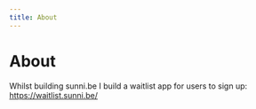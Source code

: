 ```yaml
---
title: About
---
```


# About

Whilst building sunni.be I build a waitlist app for users to sign up: https://waitlist.sunni.be/ 